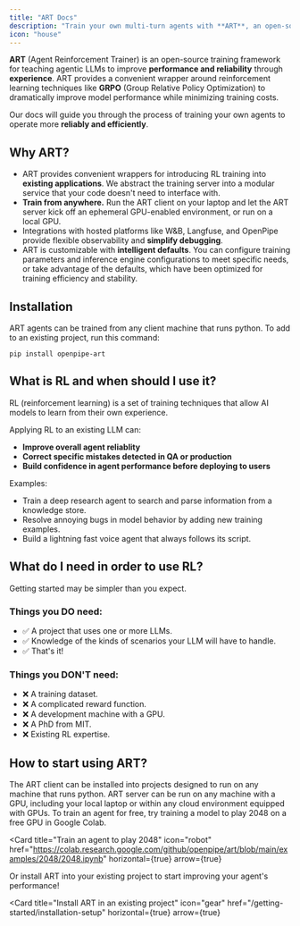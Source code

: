 ```yaml
---
title: "ART Docs"
description: "Train your own multi-turn agents with **ART**, an open-source framework for LLM reinforcement learning using GRPO."
icon: "house"
---
```


**ART** (Agent Reinforcement Trainer) is an open-source training framework for teaching agentic LLMs to improve **performance and reliability** through **experience**. ART provides a convenient wrapper around reinforcement learning techniques like **GRPO** (Group Relative Policy Optimization) to dramatically improve model performance while minimizing training costs.

Our docs will guide you through the process of training your own agents to operate more **reliably and efficiently**.

<div className="cards-container">
  <div className="card-wrapper">
    <Card
      title="Quick Start"
      icon="forward"
      href="/getting-started/quick-start"
      horizontal={true}
      arrow={true}
    ></Card>
  </div>
  <div className="card-wrapper">
    <Card
      title="Notebooks"
      icon="book"
      href="/getting-started/notebooks"
      horizontal={true}
      arrow={true}
    ></Card>
  </div>
</div>
<div className="cards-container">
  <div className="card-wrapper">
    <Card
      title="Supported Models"
      icon="robot"
      href="/resources/models"
      horizontal={true}
      arrow={true}
    ></Card>
  </div>
  <div className="card-wrapper">
    <Card
      title="FAQ"
      icon="block-question"
      href="/getting-started/faq"
      horizontal={true}
      arrow={true}
    ></Card>
  </div>
</div>

## Why ART?

- ART provides convenient wrappers for introducing RL training into **existing applications**. We abstract the training server into a modular service that your code doesn't need to interface with.
- **Train from anywhere.** Run the ART client on your laptop and let the ART server kick off an ephemeral GPU-enabled environment, or run on a local GPU.
- Integrations with hosted platforms like W&B, Langfuse, and OpenPipe provide flexible observability and **simplify debugging**.
- ART is customizable with **intelligent defaults**. You can configure training parameters and inference engine configurations to meet specific needs, or take advantage of the defaults, which have been optimized for training efficiency and stability.

## Installation

ART agents can be trained from any client machine that runs python. To add to an existing project, run this command:

```
pip install openpipe-art
```

## What is RL and when should I use it?

RL (reinforcement learning) is a set of training techniques that allow AI models to learn from their own experience.

Applying RL to an existing LLM can:

- **Improve overall agent reliablity**
- **Correct specific mistakes detected in QA or production**
- **Build confidence in agent performance before deploying to users**

Examples:

- Train a deep research agent to search and parse information from a knowledge store.
- Resolve annoying bugs in model behavior by adding new training examples.
- Build a lightning fast voice agent that always follows its script.

## What do I need in order to use RL?

Getting started may be simpler than you expect.

### Things you DO need:

<ul>
  <li>✅ A project that uses one or more LLMs.</li>
  <li>✅ Knowledge of the kinds of scenarios your LLM will have to handle.</li>
  <li>✅ That's it!</li>
</ul>

### Things you DON'T need:

<ul>
  <li>❌ A training dataset.</li>
  <li>❌ A complicated reward function.</li>
  <li>❌ A development machine with a GPU.</li>
  <li>❌ A PhD from MIT.</li>
  <li>❌ Existing RL expertise.</li>
</ul>

## How to start using ART?

The ART client can be installed into projects designed to run on any machine that runs python. ART server can be run on any machine with a GPU, including your local laptop or within any cloud environment equipped with GPUs. To train an agent for free, try training a model to play 2048 on a free GPU in Google Colab.

<Card
  title="Train an agent to play 2048"
  icon="robot"
  href="https://colab.research.google.com/github/openpipe/art/blob/main/examples/2048/2048.ipynb"
  horizontal={true}
  arrow={true}
></Card>

Or install ART into your existing project to start improving your agent's performance!

<Card
  title="Install ART in an existing project"
  icon="gear"
  href="/getting-started/installation-setup"
  horizontal={true}
  arrow={true}
></Card>
